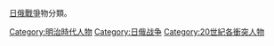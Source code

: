 [[日俄戰爭|日俄戰爭]]物分類。
{{Commonscat|People of the Russo-Japanese War}}

[[Category:明治時代人物|Category:明治時代人物]]
[[Category:日俄战争|Category:日俄战争]]
[[Category:20世紀各衝突人物|Category:20世紀各衝突人物]]
